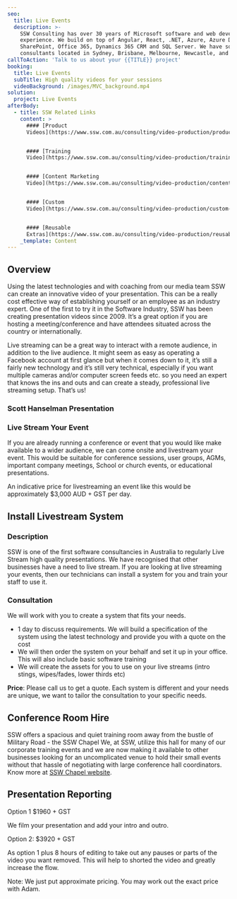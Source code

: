 ```yaml
---
seo:
  title: Live Events
  description: >-
    SSW Consulting has over 30 years of Microsoft software and web development
    experience. We build on top of Angular, React, .NET, Azure, Azure DevOps,
    SharePoint, Office 365, Dynamics 365 CRM and SQL Server. We have software
    consultants located in Sydney, Brisbane, Melbourne, Newcastle, and China.
callToAction: 'Talk to us about your {{TITLE}} project'
booking:
  title: Live Events
  subTitle: High quality videos for your sessions
  videoBackground: /images/MVC_background.mp4
solution:
  project: Live Events
afterBody:
  - title: SSW Related Links
    content: >
      #### [Product
      Videos](https://www.ssw.com.au/consulting/video-production/product-videos)


      #### [Training
      Video](https://www.ssw.com.au/consulting/video-production/training-videos)


      #### [Content Marketing
      Video](https://www.ssw.com.au/consulting/video-production/content-marketing-videos)


      #### [Custom
      Video](https://www.ssw.com.au/consulting/video-production/custom-videos)


      #### [Reusable
      Extras](https://www.ssw.com.au/consulting/video-production/reusable-extras)
    _template: Content
---
```


## Overview

Using the latest technologies and with coaching from our media team SSW can create an innovative video of your presentation. This can be a really cost effective way of establishing yourself or an employee as an industry expert. One of the first to try it in the Software Industry, SSW has been creating presentation videos since 2009. It’s a great option if you are hosting a meeting/conference and have attendees situated across the country or internationally.

Live streaming can be a great way to interact with a remote audience, in addition to the live audience. It might seem as easy as operating a Facebook account at first glance but when it comes down to it, it’s still a fairly new technology and it’s still very technical, especially if you want multiple cameras and/or computer screen feeds etc. so you need an expert that knows the ins and outs and can create a steady, professional live streaming setup. That’s us!

### Scott Hanselman Presentation

<VideoEmbed url="https://player.vimeo.com/video/121205693" />

### Live Stream Your Event

If you are already running a conference or event that you would like make available to a wider audience, we can come onsite and livestream your event. This would be suitable for conference sessions, user groups, AGMs, important company meetings, School or church events, or educational presentations.

An indicative price for livestreaming an event like this would be approximately $3,000 AUD + GST per day.

## Install Livestream System

### Description

SSW is one of the first software consultancies in Australia to regularly Live Stream high quality presentations. We have recognised that other businesses have a need to live stream. If you are looking at live streaming your events, then our technicians can install a system for you and train your staff to use it.

### Consultation

We will work with you to create a system that fits your needs.

* 1 day to discuss requirements. We will build a specification of the system using the latest technology and provide you with a quote on the cost
* We will then order the system on your behalf and set it up in your office. This will also include basic software training
* We will create the assets for you to use on your live streams (intro stings, wipes/fades, lower thirds etc)

**Price**: Please call us to get a quote. Each system is different and your needs are unique, we want to tailor the consultation to your specific needs.

## Conference Room Hire

SSW offers a spacious and quiet training room away from the bustle of Military Road - the SSW Chapel We, at SSW, utilize this hall for many of our corporate training events and we are now making it available to other businesses looking for an uncomplicated venue to hold their small events without that hassle of negotiating with large conference hall coordinators. Know more at [SSW Chapel website](https://www.ssw.com.au/ssw/Events/Venues/Hire-Conference-Room.aspx).



## Presentation Reporting

Option 1 $1960 + GST

We film your presentation and add your intro and outro.

Option 2: $3920 + GST

As option 1 plus 8 hours of editing to take out any pauses or parts of the video you want removed. This will help to shorted the video and greatly increase the flow.

Note: We just put approximate pricing. You may work out the exact price with Adam.
